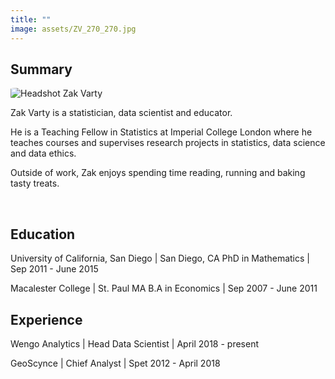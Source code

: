 ```yaml
---
title: ""
image: assets/ZV_270_270.jpg
---
```


## Summary

::: small_left
<img style = "border-radius: 10%;" src="assets/ZV_270_270.jpg" alt="Headshot Zak Varty">
:::
Zak Varty is a statistician, data scientist and educator. 

He is a Teaching Fellow in Statistics at Imperial College London where he teaches courses and supervises research projects in statistics, data science and data ethics.

Outside of work, Zak enjoys spending time reading, running and baking tasty treats.
 
</br>

## Education

University of California, San Diego | San Diego, CA
PhD in Mathematics | Sep 2011 - June 2015

Macalester College | St. Paul MA
B.A in Economics | Sep 2007 - June 2011

## Experience

Wengo Analytics | Head Data Scientist | April 2018 - present

GeoScynce | Chief Analyst | Spet 2012 - April 2018



